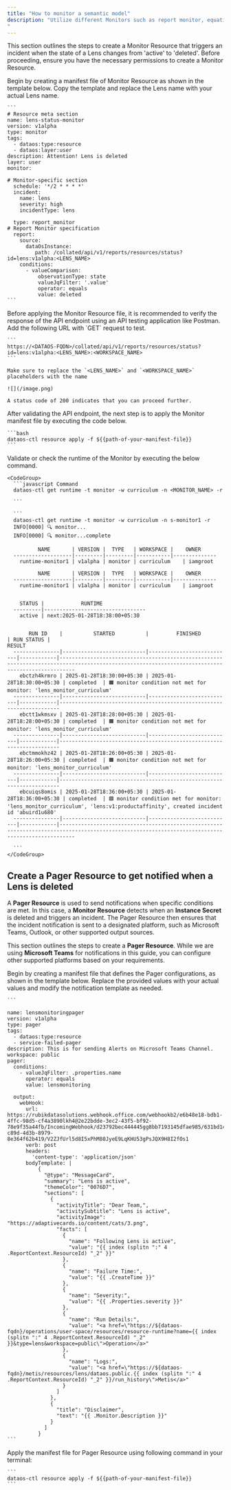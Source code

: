 ```yaml
---
title: "How to monitor a semantic model"
description: "Utilize different Monitors such as report monitor, equation monitor etc., to monitor the semantic model or Lens Resource.
"
---
```


This section outlines the steps to create a Monitor Resource that triggers an incident when the state of a Lens changes from 'active' to 'deleted'. Before proceeding, ensure you have the necessary permissions to create a Monitor Resource.

<Steps>
  <Step title="Create an Monitor to observe the semantic model">
    Begin by creating a manifest file of Monitor Resource as shown in the template below.  Copy the template and replace the Lens name with your actual Lens name.

    ```
    # Resource meta section
    name: lens-status-monitor
    version: v1alpha
    type: monitor
    tags:
      - dataos:type:resource
      - dataos:layer:user
    description: Attention! Lens is deleted
    layer: user
    monitor:

    # Monitor-specific section
      schedule: '*/2 * * * *'
      incident:
        name: lens
        severity: high
        incidentType: lens
        
      type: report_monitor
    # Report Monitor specification
      report:
        source:
          dataOsInstance:
             path: /collated/api/v1/reports/resources/status?id=lens:v1alpha:<LENS_NAME>
        conditions:
          - valueComparison:
              observationType: state
              valueJqFilter: '.value'
              operator: equals
              value: deleted
    ```
  </Step>

  <Step title="Validate the  DataOS instance API path ">
    Before applying the Monitor Resource file, it is recommended to verify the response of the API endpoint using an API testing application like Postman. Add the following URL with `GET` request to test.

    ```
    https://<DATAOS-FQDN>/collated/api/v1/reports/resources/status?id=lens:v1alpha:<LENS_NAME>:<WORKSPACE_NAME>
    ```

    Make sure to replace the `<LENS_NAME>` and `<WORKSPACE_NAME>` placeholders with the name

    ![](/image.png)

    A status code of 200 indicates that you can proceed further.


  </Step>

  <Step title="Apply the Monitor manifest file">
    After validating the API endpoint, the next step is to apply the Monitor manifest file by executing the code below.

    ```bash
    dataos-ctl resource apply -f ${{path-of-your-manifest-file}}
    ```
  </Step>

  <Step title="Validate the Monitor">
    Validate or check the runtime of the Monitor by executing the below command.

    <CodeGroup>
      ```javascript Command
      dataos-ctl get runtime -t monitor -w curriculum -n <MONITOR_NAME> -r 

      ```

      ```
      dataos-ctl get runtime -t monitor -w curriculum -n s-monitor1 -r         
      INFO[0000] 🔍 monitor...                                 
      INFO[0000] 🔍 monitor...complete                         

              NAME       | VERSION |  TYPE   | WORKSPACE |    OWNER     
      -------------------|---------|---------|-----------|--------------
        runtime-monitor1 | v1alpha | monitor | curriculum    | iamgroot  

              NAME       | VERSION |  TYPE   | WORKSPACE |    OWNER     
      -------------------|---------|---------|-----------|--------------
        runtime-monitor1 | v1alpha | monitor | curriculum    | iamgroot  


        STATUS |            RUNTIME              
      ---------|---------------------------------
        active | next:2025-01-28T18:38:00+05:30  


           RUN ID    |          STARTED          |         FINISHED          | RUN STATUS |                                                                     RESULT                                                                      
      ---------------|---------------------------|---------------------------|------------|-------------------------------------------------------------------------------------------------------------------------------------------------
        ebctzh4krmro | 2025-01-28T18:30:00+05:30 | 2025-01-28T18:30:00+05:30 | completed  | 🟧 monitor condition not met for monitor: 'lens_monitor_curriculum'  
      ---------------|---------------------------|---------------------------|------------|----------------------------------------------------------------------
        ebctt1wkmsxv | 2025-01-28T18:28:00+05:30 | 2025-01-28T18:28:00+05:30 | completed  | 🟧 monitor condition not met for monitor: 'lens_monitor_curriculum'  
      ---------------|---------------------------|---------------------------|------------|----------------------------------------------------------------------
        ebctmmokhz42 | 2025-01-28T18:26:00+05:30 | 2025-01-28T18:26:00+05:30 | completed  | 🟧 monitor condition not met for monitor: 'lens_monitor_curriculum'  
      ---------------|---------------------------|---------------------------|------------|----------------------------------------------------------------------
        ebcuiqs8omis | 2025-01-28T18:36:00+05:30 | 2025-01-28T18:36:00+05:30 | completed  | 🟩 monitor condition met for monitor: 'lens_monitor_curriculum', 'lens:v1:productaffinity', created incident id 'abuird1u680'  
      ---------------|---------------------------|---------------------------|------------|-------------------------------------------------------------------------------------------------------------------------------------------------

      ```
    </CodeGroup>


  </Step>
</Steps>

## Create a Pager Resource **to get notified when a Lens is deleted**

A **Pager Resource** is used to send notifications when specific conditions are met. In this case, a **Monitor Resource** detects when an **Instance Secret** is deleted and triggers an incident. The Pager Resource then ensures that the incident notification is sent to a designated platform, such as Microsoft Teams, Outlook, or other supported output sources.

This section outlines the steps to create a **Pager Resource**. While we are using **Microsoft Teams** for notifications in this guide, you can configure other supported platforms based on your requirements.





<Steps>
  <Step title="Create a Pager manifest file">
    Begin by creating a manifest file that defines the Pager configurations, as shown in the template below. Replace the provided values with your actual values and modify the notification template as needed.

    ```

    name: lensmonitoringpager
    version: v1alpha
    type: pager
    tags:
      - dataos:type:resource
      - service-failed-pager
    description: This is for sending Alerts on Microsoft Teams Channel.
    workspace: public
    pager:
      conditions:
        - valueJqFilter: .properties.name
          operator: equals
          value: lensmonitoring

      output:
        webHook:
          url: https://rubikdatasolutions.webhook.office.com/webhookb2/e6b48e18-bdb1-4ffc-98d5-cf4a3890lkh4@2e22bdde-3ec2-43f5-bf92-78e9f35a44fb/IncomingWebhook/d23792bec444445gg8bb7193145dfae985/631bd149-c89d-4d3b-8979-8e364f62b419/V2ZJfUrl5d8I5xPhM80JyeE9LqKHU53gPsJQX9H8I2fOs1
          verb: post
          headers:
            'content-type': 'application/json'
          bodyTemplate: |
              {
                "@type": "MessageCard",
                "summary": "Lens is active",
                "themeColor": "0076D7",
                "sections": [
                  {
                    "activityTitle": "Dear Team,",
                    "activitySubtitle": "Lens is active",
                    "activityImage": "https://adaptivecards.io/content/cats/3.png",
                    "facts": [
                      {
                        "name": "Following Lens is active",
                        "value": "{{ index (splitn ":" 4 .ReportContext.ResourceId) "_2" }}"
                      },
                      {
                        "name": "Failure Time:",
                        "value": "{{ .CreateTime }}"
                      },
                      {
                        "name": "Severity:",
                        "value": "{{ .Properties.severity }}"
                      },
                      {
                        "name": "Run Details:",
                        "value": "<a href=\"https://${dataos-fqdn}/operations/user-space/resources/resource-runtime?name={{ index (splitn ":" 4 .ReportContext.ResourceId) "_2" }}&type=lens&workspace=public\">Operation</a>"
                      },
                      {
                        "name": "Logs:",
                        "value": "<a href=\"https://${dataos-fqdn}/metis/resources/lens/dataos.public.{{ index (splitn ":" 4 .ReportContext.ResourceId) "_2" }}/run_history\">Metis</a>"
                      }
                    ]
                  },
                  {
                    "title": "Disclaimer",
                    "text": "{{ .Monitor.Description }}"
                  }
                ]
              }
    ```








  </Step>

  <Step title="Apply the manifest file ">
    Apply the manifest file for Pager Resource using following command in your terminal:

    ```
    dataos-ctl resource apply -f ${{path-of-your-manifest-file}}
    ```


  </Step>
</Steps>




###